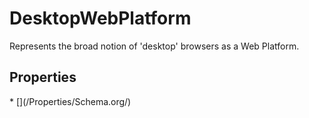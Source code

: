   
# DesktopWebPlatform

Represents the broad notion of 'desktop' browsers as a Web Platform.

## Properties

<Grid>
* [](/Properties/Schema.org/)
</Grid>

